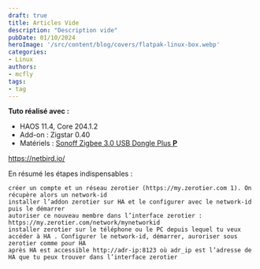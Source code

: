```yaml
---
draft: true
title: Articles Vide
description: "Description vide"
pubDate: 01/10/2024
heroImage: '/src/content/blog/covers/flatpak-linux-box.webp'
categories: 
- Linux
authors: 
- mcfly
tags:
- tag
---
```


**Tuto réalisé avec :**
* HAOS 11.4, Core 204.1.2
* Add-on : Zigstar 0.40
* Matériels : [Sonoff Zigbee 3.0 USB Dongle Plus **P**](https://amzn.to/41W8f4W) 


https://netbird.io/


En résumé les étapes indispensables :

    créer un compte et un réseau zerotier (https://my.zerotier.com 1). On récupère alors un network-id
    installer l’addon zerotier sur HA et le configurer avec le network-id puis le démarrer
    autoriser ce nouveau membre dans l’interface zerotier : https://my.zerotier.com/network/mynetworkid
    installer zerotier sur le téléphone ou le PC depuis lequel tu veux accéder à HA . Configurer le network-id, démarrer, auroriser sous zerotier comme pour HA
    après HA est accessible http://adr-ip:8123 où adr_ip est l’adresse de HA que tu peux trouver dans l’interface zerotier
